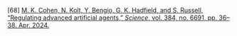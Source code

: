 \[68\]	[M. K. Cohen, N. Kolt, Y. Bengio, G. K. Hadfield, and S. Russell, “Regulating advanced artificial agents,” *Science*, vol. 384, no. 6691, pp. 36–38, Apr. 2024\.](http://paperpile.com/b/Lj1YHA/4gTo0)